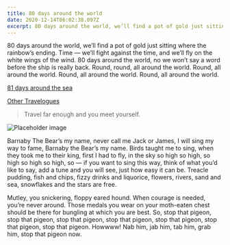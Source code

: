 ```yaml
---
title: 80 days around the world
date: 2020-12-14T06:02:38.097Z
excerpt: 80 days around the world, we’ll find a pot of gold just sitting where the rainbow’s ending. Time — we’ll fight against the time, and we’ll fly on the white wings of the wind. 80 days around the world, no we won’t say a word before the ship is really back.
---
```


80 days around the world, we’ll find a pot of gold just sitting where the rainbow’s ending. Time — we’ll fight against the time, and we’ll fly on the white wings of the wind. 80 days around the world, no we won’t say a word before the ship is really back. Round, round, all around the world. Round, all around the world. Round, all around the world. Round, all around the world.

[81 days around the sea](/blog/81-days-around)

[Other Travelogues](https://en.wikipedia.org/wiki/The_Travels_of_Marco_Polo)

> Travel far enough and you meet yourself.

![Placeholder image](https://images.unsplash.com/photo-1606462362883-571e68826251?crop=entropy&cs=srgb&fm=jpg&ixid=MXwxNDU4OXwwfDF8cmFuZG9tfHx8fHx8fHw&ixlib=rb-1.2.1&q=85)

Barnaby The Bear’s my name, never call me Jack or James, I will sing my way to fame, Barnaby the Bear’s my name. Birds taught me to sing, when they took me to their king, first I had to fly, in the sky so high so high, so high so high so high, so — if you want to sing this way, think of what you’d like to say, add a tune and you will see, just how easy it can be. Treacle pudding, fish and chips, fizzy drinks and liquorice, flowers, rivers, sand and sea, snowflakes and the stars are free.

Mutley, you snickering, floppy eared hound. When courage is needed, you’re never around. Those medals you wear on your moth-eaten chest should be there for bungling at which you are best. So, stop that pigeon, stop that pigeon, stop that pigeon, stop that pigeon, stop that pigeon, stop that pigeon, stop that pigeon. Howwww! Nab him, jab him, tab him, grab him, stop that pigeon now.
